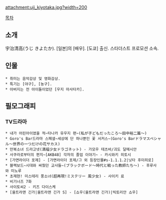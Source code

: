 attachment:uji_kiyotaka.jpg?width=200

[[목차]]

== 소개 ==
宇治清高(うじ きよたか). [일본]의 [배우]. [도쿄] 출신. 스타더스트 프로모션 소속. 

== 인물 ==
 * 취미는 음악감상 및 영화감상.
 * 특기는 [야구], [농구].
 * 아버지는 전 아이돌이었던 [우지 마사타카].

== 필모그래피 ==
=== TV드라마 ===
 * 내가 어린아이였을 적~타나카 유우지 편~(私が子どもだったころ〜田中裕二篇〜)
 * Goro's Bar드라마 스페셜~세상에 단 하나뿐인 꽃 서커스~(Goro's Barドラマスペシャル〜世界の一つだけの花サカス)
 * 만복소녀 드라고넷(満福少女ドラゴネット) - 가모우 테츠바/괴도 달메시안
 * 사쿠라로부터의 편지~[AKB48] 각자의 졸업 이야기~ - 카시와키 히토시
 * [가면라이더 포제] - [가면라이더 포제/그 외 등장인물#s-1.1.1.2|닛타 후미히로]
 * 블랙보드~시대와 싸웠던 교사들~(ブラックボード〜時代と戦った教師たち〜) - 후루사와 미노루
 * 초재현! 미스테리 풍소녀(超再現!ミステリー 風少女) - 사이키 료
 * 비기너즈 7화
 * 사이토씨2 - 키즈 다이스케
 * [울트라맨 긴가|울트라맨 긴가 S] - [쇼우(울트라맨 긴가)|빅토리안 쇼우]
